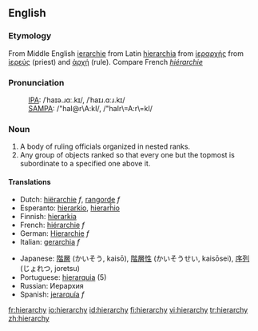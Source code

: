 ==English==
{{rfc}}
===Etymology===
From Middle English [[ierarchie]] from Latin [[hierarchia]] from {{AGr.}} [[ἱεραρχής]] from [[ἱερεύς]] (priest) and [[ἀρχή]] (rule).  Compare French ''[[hiérarchie]]''

===Pronunciation===
:[[International Phonetic Alphabet|IPA]]: /ˈhaɪə.ɹɑː.kɪ/, /ˈhaɪɹ.ɑːɹ.kɪ/
:[[SAMPA]]: /"haI@r\A:kI/, /"haIr\=A:r\=kI/

===Noun===
{{en-noun|hierarchies}}

# A body of ruling officials organized in nested ranks.
# Any group of objects ranked so that every one but the topmost is subordinate to a specified one above it. 

====Translations====
{{trans-top}}
*Dutch: [[hiërarchie]] ''f'', [[rangorde]] ''f''
*Esperanto: [[hierarkio]], [[hierarĥio]]
*Finnish: [[hierarkia]]
*French: [[hiérarchie]] ''f''
*German: [[Hierarchie]] ''f''
*Italian: [[gerarchia]] ''f''
{{trans-mid}}
*Japanese: [[階層]] (かいそう, kaisō), [[階層性]] (かいそうせい, kaisōsei), [[序列]] (じょれつ, joretsu)
*Portuguese: [[hierarquia]] {{f}} (5)
*Russian: Иерархия
*Spanish: [[jerarquía]] ''f''
{{trans-bottom}}

[[fr:hierarchy]]
[[io:hierarchy]]
[[id:hierarchy]]
[[fi:hierarchy]]
[[vi:hierarchy]]
[[tr:hierarchy]]
[[zh:hierarchy]]